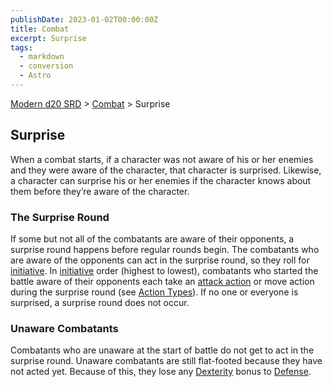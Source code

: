 ```yaml
---
publishDate: 2023-01-02T00:00:00Z
title: Combat
excerpt: Surprise
tags:
  - markdown
  - conversion
  - Astro
---
```


[Modern d20 SRD](/#modernD20) > [Combat](modern-d20-srd-combat-index) > Surprise

## Surprise

When a combat starts, if a character was not aware of his or her enemies and
they were aware of the character, that character is surprised. Likewise, a
character can surprise his or her enemies if the character knows about them
before they’re aware of the character.

### The Surprise Round

If some but not all of the combatants are aware of their opponents, a surprise
round happens before regular rounds begin. The combatants who are aware of the
opponents can act in the surprise round, so they roll for
[initiative](modern-d20-srd-combat-initiative). In
[initiative](modern-d20-srd-combat-initiative) order (highest to lowest),
combatants who started the battle aware of their opponents each take an
[attack action](modern-d20-srd-combat-attack-actions) or move action during
the surprise round (see [Action Types](modern-d20-srd-combat-action-types)).
If no one or everyone is surprised, a surprise round does not occur.

### Unaware Combatants

Combatants who are unaware at the start of battle do not get to act in the
surprise round. Unaware combatants are still flat-footed because they have not
acted yet. Because of this, they lose any [Dexterity](modern-d20-srd-basics-ability-scores) bonus to [Defense](modern-d20-srd-combat-defense).

